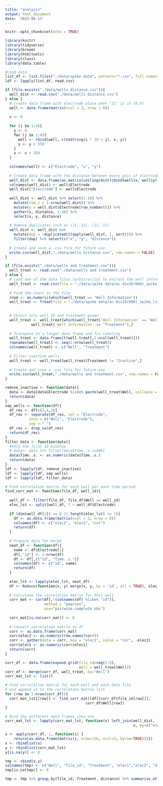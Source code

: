 ---
title: "analysis"
output: html_document
date: '2022-06-13'
---

```{r setup, include=FALSE}
knitr::opts_chunk$set(echo = TRUE)
```

```{r load-packages, message = FALSE}
library(knitr)
library(tidyverse)
library(broom)
library(htmltools)
library(class)
library(data.table)
```

```{r load data}
#Load data
list_df <- list.files("./data/spike data", pattern="*.csv", full.names=TRUE)
ldf <- lapply(list_df, read.csv)
```

```{r distance calculations}
if (file.exists("./data/wells distance.csv")){
  well_dist <- read.csv("./data/wells distance.csv")
} else {
  # Create data frame with electrode place when "11" is in (0,0)
  well <- data.frame(matrix(ncol = 3, nrow = 0))
  
  x <- 0
  
  for (i in 1:4){
    y <- 0
    for (j in 1:4){
      well <- rbind(well, c(toString(i * 10 + j), x, y))
      y <- y + 350
    }
    x <- x + 350
  }
  
  colnames(well) <- c("Electrode", "x", "y")
  
  # Create data frame with the distance between every pair of electrodes
  well_dist <- data.frame(as.matrix(ceiling(dist(cbind(well$x, well$y)))))
  colnames(well_dist) <- well$Electrode
  well_dist["Electrode"] <- well$Electrode
  
  well_dist <- well_dist %>% select(1:16) %>% 
    mutate(row.1 = 1:nrow(well_dist)) %>% 
    mutate(y = well_dist$Electrode[row_number()]) %>%
    gather(x, distance, 1:16) %>% 
    select(x, y, distance)
  
  # Remove duplicates such as (11, 12), (12, 11)
  well_dist <- well_dist %>% 
    mutate(dup = !duplicated(t(apply(well_dist, 1, sort)))) %>%
    filter(dup) %>% select(c("x", "y", "distance"))
  
  # Create and save a .csv file for future use
  write.csv(well_dist,"./data/wells distance.csv", row.names = FALSE)
}
```

```{r find wells and treatments, warning=FALSE}
if (file.exists("./data/wells and treatment.csv")){
  well_treat <- read.csv("./data/wells and treatment.csv")
} else {
  # Load one of the data files (arbitrarily) to extract the well information chart
  well_treat <- read.csv(file = "./data/spike data/ac div16(000)_spike_list.csv")
  
  # Find the chart in the file
  rnom <- as.numeric(which(well_treat == "Well Information"))
  well_treat <- fread(file = "./data/spike data/ac div16(000)_spike_list.csv", skip=rnom)
  
  
  # Select only well ID and treatment given
  well_treat <- well_treat[which(well_treat$`Well Information` == "Well" | 
            well_treat$`Well Information` == "Treatment"),]
  
  # Transpose to a longer data frame and fix labeling
  well_treat <- data.frame(t(well_treat[,2:ncol(well_treat)]))
  rownames(well_treat) <- seq(1:nrow(well_treat))
  colnames(well_treat) <- c("Well", "Treatment")
  
  # Filter inactive wells
  well_treat <- well_treat[well_treat$Treatment != "Inactive",]
  
  # Create and save a .csv file for future use
  write.csv(well_treat,"./data/wells and treatment.csv", row.names = FALSE)
}
```

```{r clean the data, message=FALSE}
remove_inactive <- function(data){
  data <- data[data$Electrode %like% paste(well_treat$Well, collapse = "|"),] 
  return(data)
}
sep_wells <- function(df){
  df_res <- df[c(3,4,5)]
  df_res <- separate(df_res, col = "Electrode",
           into = c("Well", "Electrode"),
           sep = "_")
  df_res <- drop_na(df_res)
  return(df_res)
}
filter_data <- function(data){
  #only the first 10 minutes
  # data<- data %>% filter(data$Time..s.<=600)
  data$Time..s. <- as.numeric(data$Time..s.)
  return(data)
}
ldf <- lapply(ldf, remove_inactive)
ldf <- lapply(ldf, sep_wells)
ldf <- lapply(ldf, filter_data)
```

```{r correlation matrix per time period, message=FALSE}
# Find correlation matrix for each well per each time period
find_corr_mat <- function(file_df, well_id){
  
  well_df <- filter(file_df, file_df$Well == well_id)
  elec_lst <- split(well_df, f = well_df$Electrode)
  
  if (dim(well_df[1]) == 0 || length(elec_lst) <= 1){
    df <- as.data.frame(matrix(ncol = 3, nrow = 0))
    colnames(df) <- c("elec2", "elec1", "cor")
    return(df)
  }
  
  # Prepare data for merge
  neat_df <- function(df){
    name <- df$Electrode[1]
    df[,"id"] <- 1:nrow(df)
    df <- df[,c("id", "Time..s.")]
    colnames(df) <- c("id", name)
    return(df)
  }
  
  elec_lst <- lapply(elec_lst, neat_df)
  df <- Reduce(function(x, y) merge(x, y, by = 'id', all = TRUE), elec_lst)
  
  # Calculate the correlation matrix for this well
  corr_mat <- cor(df[,!(colnames(df) %like% "id")],
                  method = "pearson", 
                  use="pairwise.complete.obs")
  
  corr_mat[is.na(corr_mat)] <- 0
  
  # Convert correlation matrix to df
  corr <- as.data.frame(corr_mat)
  corr$elec2 <- as.numeric(row.names(corr))
  corr <- gather(data = corr, key = "elec1", value = "cor", -elec2)
  corr$elec1 <- as.numeric(corr$elec1)
  return(corr)
}

corr_df <- data.frame(expand.grid(file_id=seq(1:9), 
                                  Well = well_treat$Well))
corr_df <- merge(corr_df, well_treat, by="Well")
corr_mat_lst <- list()

# Find correlation matrix for each well and each data file 
# and append it to the correlation matrix list
for (row in 1:nrow(corr_df)){
  corr_mat_lst[[row]] <- find_corr_mat(ldf[[corr_df$file_id[row]]],
                                     corr_df$Well[row])
}
```

```{r correlation mean by distance}
# Bind the different data frames into one
corr_mat_lst <- lapply(corr_mat_lst, function(x) left_join(well_dist,
                                                           x, by=c("elec1", "elec2")))

x <- apply(corr_df, 1, function(i) {
    return(as.data.frame(matrix(i, nrow=136, ncol=3, byrow=TRUE)))})
x <- rbindlist(x)
y <- rbindlist(corr_mat_lst)
y[is.na(y)] <- 0

tmp <- cbind(x,y)
colnames(tmp) <- c("Well", "file_id", "Treatment", "elec1","elec2", "distance","corr")
tmp[is.na(tmp)] <- 0

tmp <- tmp %>% group_by(file_id, Treatment, distance) %>% summarise_at(vars(corr), mean)
```
